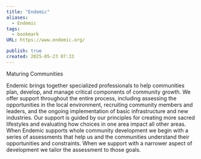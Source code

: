 ```yaml
---
title: "Endemic"
aliases:
  - Endemic
tags:
  - bookmark
URL: https://www.endemic.org/

publish: true
created: 2025-05-23 07:33
---
```




Maturing Communities

Endemic brings together specialized professionals to help communities plan, develop, and manage critical components of community growth. We offer support throughout the entire process, including assessing the opportunities in the local environment, recruiting community members and leaders, and the ongoing implementation of basic infrastructure and new industries. Our support is guided by our principles for creating more sacred lifestyles and evaluating how choices in one area impact all other areas. When Endemic supports whole community development we begin with a series of assessments that help us and the communities understand their opportunities and constraints. When we support with a narrower aspect of development we tailor the assessment to those goals.